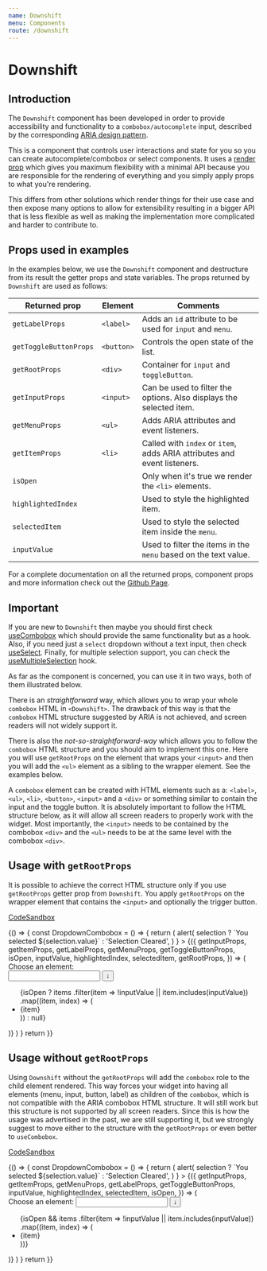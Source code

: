 ```yaml
---
name: Downshift
menu: Components
route: /downshift
---
```



# Downshift

## Introduction

The `Downshift` component has been developed in order to provide accessibility
and functionality to a `combobox/autocomplete` input, described by the
corresponding [ARIA design pattern][combobox-aria].

This is a component that controls user interactions and state for you so you can
create autocomplete/combobox or select components. It uses a [render
prop][use-a-render-prop] which gives you maximum flexibility with a minimal API
because you are responsible for the rendering of everything and you simply apply
props to what you're rendering.

This differs from other solutions which render things for their use case and
then expose many options to allow for extensibility resulting in a bigger API
that is less flexible as well as making the implementation more complicated and
harder to contribute to.

## Props used in examples

In the examples below, we use the `Downshift` component and destructure from its
result the getter props and state variables. The props returned by `Downshift`
are used as follows:

| Returned prop          | Element    | Comments                                                                 |
| ---------------------- | ---------- | ------------------------------------------------------------------------ |
| `getLabelProps`        | `<label>`  | Adds an `id` attribute to be used for `input` and `menu`.                |
| `getToggleButtonProps` | `<button>` | Controls the open state of the list.                                     |
| `getRootProps`         | `<div>`    | Container for `input` and `toggleButton`.                                |
| `getInputProps`        | `<input>`  | Can be used to filter the options. Also displays the selected item.      |
| `getMenuProps`         | `<ul>`     | Adds ARIA attributes and event listeners.                                |
| `getItemProps`         | `<li>`     | Called with `index` or `item`, adds ARIA attributes and event listeners. |
| `isOpen`               |            | Only when it's true we render the `<li>` elements.                       |
| `highlightedIndex`     |            | Used to style the highlighted item.                                      |
| `selectedItem`         |            | Used to style the selected item inside the `menu`.                       |
| `inputValue`           |            | Used to filter the items in the `menu` based on the text value.          |

For a complete documentation on all the returned props, component props and more
information check out the
[Github Page](https://github.com/downshift-js/downshift).

## Important

If you are new to `Downshift` then maybe you should first check
[useCombobox](/use-combobox) which should provide the same functionality
but as a hook. Also, if you need just a `select` dropdown without a text input,
then check [useSelect](/use-select). Finally, for multiple selection support,
you can check the [useMultipleSelection](/use-multiple-selection) hook.

As far as the component is concerned, you can use it in two ways, both of them
illustrated below.

There is an _straightforward_ way, which allows you to wrap your whole
`combobox` HTML in `<Downshift>`. The drawback of this way is that the
`combobox` HTML structure suggested by ARIA is not achieved, and screen
readers will not widely support it.

There is also the _not-so-straightforward-way_ which allows you to follow the
`combobox` HTML structure and you should aim to implement this one. Here you
will use `getRootProps` on the element that wraps your `<input>` and then you
will add the `<ul>` element as a sibling to the wrapper element. See the
examples below.

A `combobox` element can be created with HTML elements such as a: `<label>`,
`<ul>`, `<li>`, `<button>`, `<input>` and a `<div>` or something similar to
contain the input and the toggle button. It is absolutely important to follow
the HTML structure below, as it will allow all screen readers to properly work
with the widget. Most importantly, the `<input>` needs to be contained by the
combobox `<div>` and the `<ul>` needs to be at the same level with the combobox
`<div>`.

## Usage with `getRootProps`

It is possible to achieve the correct HTML structure only if you use
`getRootProps` getter prop from `Downshift`. You apply `getRootProps` on the
wrapper element that contains the `<input>` and optionally the trigger button.

[CodeSandbox](https://codesandbox.io/s/simple-downshift-with-getrootprops-example-24s13)

<Playground>
  {() => {
    const DropdownCombobox = () => {
      return (
        <Downshift
          onChange={selection =>
            alert(
              selection
                ? `You selected ${selection.value}`
                : 'Selection Cleared',
            )
          }
        >
          {({
            getInputProps,
            getItemProps,
            getLabelProps,
            getMenuProps,
            getToggleButtonProps,
            isOpen,
            inputValue,
            highlightedIndex,
            selectedItem,
            getRootProps,
          }) => (
            <div>
              <label {...getLabelProps()}>Choose an element:</label>
              <div
                style={comboboxStyles}
                {...getRootProps({}, {suppressRefError: true})}
              >
                <input {...getInputProps()} />
                <button {...getToggleButtonProps()} aria-label={'toggle menu'}>
                  &#8595;
                </button>
              </div>
              <ul {...getMenuProps()} style={menuStyles}>
                {isOpen
                  ? items
                      .filter(item => !inputValue || item.includes(inputValue))
                      .map((item, index) => (
                        <li
                          {...getItemProps({
                            key: item,
                            index,
                            item,
                            style: {
                              backgroundColor:
                                highlightedIndex === index
                                  ? 'lightgray'
                                  : 'white',
                              fontWeight:
                                selectedItem === item ? 'bold' : 'normal',
                            },
                          })}
                        >
                          {item}
                        </li>
                      ))
                  : null}
              </ul>
            </div>
          )}
        </Downshift>
      )
    }
    return <DropdownCombobox />
  }}
</Playground>

## Usage without `getRootProps`

Using `Downshift` without the `getRootProps` will add the `combobox` role to the
child element rendered. This way forces your widget into having all elements
(menu, input, button, label) as children of the `combobox`, which is not
compatible with the ARIA combobox HTML structure. It will still work but this
structure is not supported by all screen readers. Since this is how the usage
was advertised in the past, we are still supporting it, but we strongly suggest
to move either to the structure with the `getRootProps` or even better to
`useCombobox`.

[CodeSandbox](https://codesandbox.io/s/usecombobox-usage-evufg)

<Playground>
  {() => {
    const DropdownCombobox = () => {
      return (
        <Downshift
          onChange={selection =>
            alert(
              selection
                ? `You selected ${selection.value}`
                : 'Selection Cleared',
            )
          }
        >
          {({
            getInputProps,
            getItemProps,
            getMenuProps,
            getLabelProps,
            getToggleButtonProps,
            inputValue,
            highlightedIndex,
            selectedItem,
            isOpen,
          }) => (
            <div>
              <label {...getLabelProps()}>Choose an element:</label>
              <input {...getInputProps()} />
              <button {...getToggleButtonProps()} aria-label={'toggle menu'}>
                &#8595;
              </button>
              <ul {...getMenuProps()} style={menuStyles}>
                {isOpen &&
                  items
                    .filter(item => !inputValue || item.includes(inputValue))
                    .map((item, index) => (
                      <li
                        style={
                          highlightedIndex === index
                            ? {backgroundColor: '#bde4ff'}
                            : {}
                        }
                        key={`${item}${index}`}
                        {...getItemProps({item, index})}
                      >
                        {item}
                      </li>
                    ))}
              </ul>
            </div>
          )}
        </Downshift>
      )
    }
    return <DropdownCombobox />
  }}
</Playground>

[combobox-aria]: https://www.w3.org/TR/wai-aria-practices/examples/combobox/aria1.1pattern/listbox-combo.html
[use-a-render-prop]: https://cdb.reacttraining.com/use-a-render-prop-50de598f11ce
[github-page]: https://github.com/downshift-js/downshift
